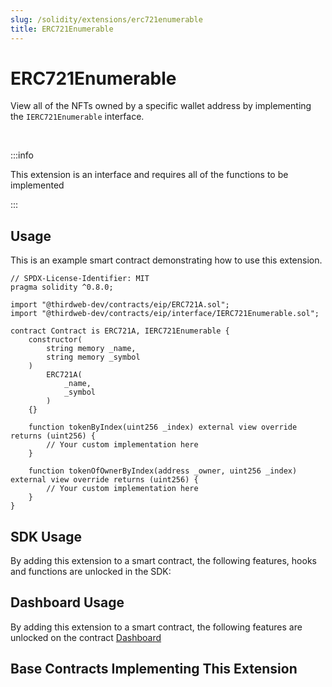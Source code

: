 ```yaml
---
slug: /solidity/extensions/erc721enumerable
title: ERC721Enumerable
---
```



# ERC721Enumerable

View all of the NFTs owned by a specific wallet address by implementing the `IERC721Enumerable` interface.

<ViewContractCodeButton
  link="https://github.com/thirdweb-dev/contracts/blob/main/contracts/eip/interface/IERC721Enumerable.sol"
  name="IERC721Enumerable"
  isInterface={true}
/>

<br/>

:::info

This extension is an interface and requires all of the functions to be implemented

:::

## Usage

This is an example smart contract demonstrating how to use this extension.

```solidity
// SPDX-License-Identifier: MIT
pragma solidity ^0.8.0;

import "@thirdweb-dev/contracts/eip/ERC721A.sol";
import "@thirdweb-dev/contracts/eip/interface/IERC721Enumerable.sol";

contract Contract is ERC721A, IERC721Enumerable {
    constructor(
        string memory _name,
        string memory _symbol
    )
        ERC721A(
            _name,
            _symbol
        )
    {}

    function tokenByIndex(uint256 _index) external view override returns (uint256) {
        // Your custom implementation here
    }

    function tokenOfOwnerByIndex(address _owner, uint256 _index) external view override returns (uint256) {
        // Your custom implementation here
    }
}
```

## SDK Usage

By adding this extension to a smart contract, the following features, hooks and functions are unlocked in the SDK:

## Dashboard Usage

By adding this extension to a smart contract, the following features are unlocked on the contract [Dashboard](/dashboard)

## Base Contracts Implementing This Extension


